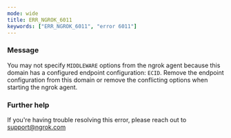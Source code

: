 ```yaml
---
mode: wide
title: ERR_NGROK_6011
keywords: ["ERR_NGROK_6011", "error 6011"]
---
```


### Message

You may not specify `MIDDLEWARE` options from the ngrok agent because this domain has a configured endpoint configuration: `ECID`. Remove the endpoint configuration from this domain or remove the conflicting options when starting the ngrok agent.

### Further help

If you're having trouble resolving this error, please reach out to [support@ngrok.com](mailto:support@ngrok.com?subject=Help%20with%20ERR_NGROK_6011)
